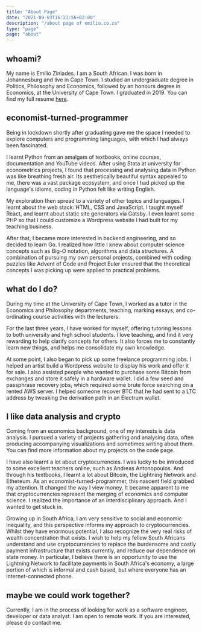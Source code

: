 ```yaml
---
title: "About Page"
date: "2021-09-03T16:21:56+02:00"
description: "/about page of emilio.co.za"
type: "page"
page: "about"
---
```



## whoami?

My name is Emilio Ziniades.
I am a South African.
I was born in Johannesburg and live in Cape Town.
I studied an undergraduate degree in Politics, Philosophy and Economics, followed by an honours degree in Economics, at the University of Cape Town.
I graduated in 2019.
You can find my full resume [here](https://emilio.co.za/resume.pdf).

## economist-turned-programmer

Being in lockdown shortly after graduating gave me the space I needed to explore computers and programming languages, with which I had always been fascinated.

I learnt Python from an amalgam of textbooks, online courses, documentation and YouTube videos.
After using Stata at university for econometrics projects, I found that processing and analysing data in Python was like breathing fresh air.
Its aesthetically beautiful syntax appealed to me, there was a vast package ecosystem, and once I had picked up the language's idioms, coding in Python felt like writing English.

My exploration then spread to a variety of other topics and languages.
I learnt about the web stack: HTML, CSS and JavaScript.
I taught myself React, and learnt about static site generators via Gatsby.
I even learnt some PHP so that I could customize a Wordpress website I had built for my teaching business.

After that, I became more interested in backend engineering, and so decided to learn Go.
I realized how little I knew about computer science concepts such as Big-O notation, algorithms and data structures.
A combination of pursuing my own personal projects, combined with coding puzzles like Advent of Code and Project Euler ensured that the theoretical concepts I was picking up were applied to practical problems.

## what do I do?

During my time at the University of Cape Town, I worked as a tutor in the Economics and Philosophy departments, teaching, marking essays, and co-ordinating course activities with the lecturers.

For the last three years, I have worked for myself, offering tutoring lessons to both university and high school students.
I love teaching, and find it very rewarding to help clarify concepts for others.
It also forces me to constantly learn new things, and helps me consolidate my own knowledge.

At some point, I also began to pick up some freelance programming jobs.
I helped an artist build a Wordpress website to display his work and offer it for sale.
I also assisted people who wanted to purchase some Bitcoin from exchanges and store it safely in a hardware wallet.
I did a few seed and passphrase recovery jobs, which required some brute force searching on a rented AWS server.
I helped someone recover BTC that he had sent to a LTC address by tweaking the derivation path in an Electrum wallet.

## I like data analysis and crypto

Coming from an economics background, one of my interests is data analysis.
I pursued a variety of projects gathering and analysing data, often producing accompanying visualizations and sometimes writing about them. You can find more information about my projects on the <Link to="/code">code</Link> page.

I have also learnt a lot about cryptocurrencies.
I was lucky to be introduced to some excellent teachers online, such as Andreas Antonopoulos.
And through his textbooks, I learnt a lot about Bitcoin, the Lightning Network and Ethereum.
As an economist-turned-programmer, this nascent field grabbed my attention.
It changed the way I view money.
It became apparent to me that cryptocurrencies represent the merging of economics and computer science.
I realized the importance of an interdisciplinary approach.
And I wanted to get stuck in.

Growing up in South Africa, I am very sensitive to social and economic inequality, and this perspective informs my approach to cryptocurrencies.
Whilst they have enormous potential, I also recognize the very real risks of wealth concentration that exists.
I wish to help my fellow South Africans understand and use cryptocurrencies to replace the burdensome and costly payment infrastructure that exists currently, and reduce our dependence on state money.
In particular, I believe there is an opportunity to use the Lightning Network to facilitate payments in South Africa's economy, a large portion of which is informal and cash based, but where everyone has an internet-connected phone.

## maybe we could work together?

Currently, I am in the process of looking for work as a software engineer, developer or data analyst. I am open to remote work. If you are interested, please do <Link to="/contact">contact me</Link>.
